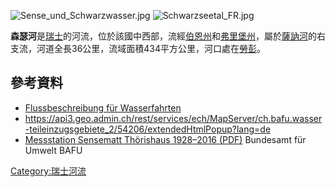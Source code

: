 {{Coord|46.90618|N|7.23378|E|display=title}}

[[Image:Sense_und_Schwarzwasser.jpg|right]]
[[Image:Schwarzseetal_FR.jpg|right]]

'''森瑟河'''是[[瑞士|瑞士]]的河流，位於該國中西部，流經[[伯恩州|伯恩州]]和[[弗里堡州|弗里堡州]]，屬於[[薩訥河|薩訥河]]的右支流，河道全長36公里，流域面積434平方公里，河口處在[[勞彭|勞彭]]。

==參考資料==
* [http://www.kajaktour.de/sense.htm Flussbeschreibung für Wasserfahrten] {{Wayback|url=http://www.kajaktour.de/sense.htm |date=20200129131338 }}
* https://api3.geo.admin.ch/rest/services/ech/MapServer/ch.bafu.wasser-teileinzugsgebiete_2/54206/extendedHtmlPopup?lang=de{{Dead link}} 
* [https://www.hydrodaten.admin.ch/lhg/sdi/jahrestabellen/2179Q_16.pdf Messstation Sensematt Thörishaus 1928–2016 (PDF)] {{Wayback|url=https://www.hydrodaten.admin.ch/lhg/sdi/jahrestabellen/2179Q_16.pdf |date=20190530213950 }} Bundesamt für Umwelt BAFU

{{Switzerland-geo-stub}}
[[Category:瑞士河流|Category:瑞士河流]]
